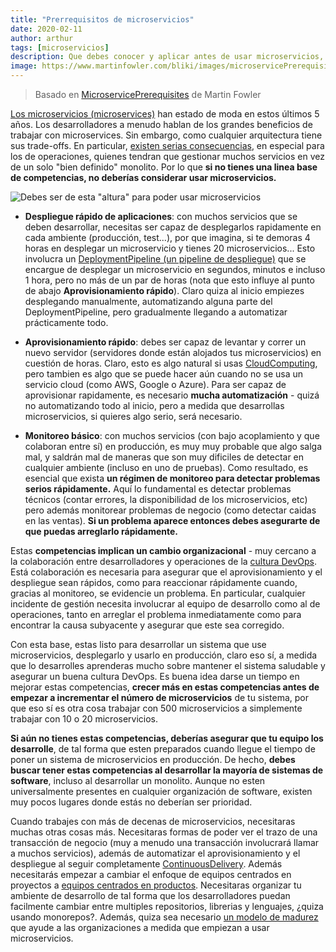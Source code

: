 ```yaml
---
title: "Prerrequisitos de microservicios"
date: 2020-02-11
author: arthur
tags: [microservicios]
description: Que debes conocer y aplicar antes de usar microservicios, microservices, o sino tendras graves problemas
image: https://www.martinfowler.com/bliki/images/microservicePrerequisites/sketch.png
---
```


> Basado en [MicroservicePrerequisites](https://www.martinfowler.com/bliki/MicroservicePrerequisites.html) de Martin Fowler

[Los microservicios (microservices)][1] han estado de moda en estos últimos 5 años. Los desarrolladores a menudo hablan de los grandes beneficios de trabajar con microservices. Sin embargo, como cualquier arquitectura tiene sus trade-offs. En particular, [existen serias consecuencias][1], en especial para los de operaciones, quienes tendran que gestionar muchos servicios en vez de un solo "bien definido" monolito. Por lo que **si no tienes una linea base de competencias, no deberías considerar usar microservicios.**

![Debes ser de esta "altura" para poder usar microservicios](https://www.martinfowler.com/bliki/images/microservicePrerequisites/sketch.png)

- **Despliegue rápido de aplicaciones**: con muchos servicios que se deben desarrollar, necesitas ser capaz de desplegarlos rapidamente en cada ambiente (producción, test...), por que imagina, si te demoras 4 horas en desplegar un microservicio y tienes 20 microservicios... Esto involucra un [DeploymentPipeline (un pipeline de despliegue)](https://www.martinfowler.com/bliki/DeploymentPipeline.html) que se encargue de desplegar un microservicio en segundos, minutos e incluso 1 hora, pero no más de un par de horas (nota que esto influye al punto de abajo **Aprovisionamiento rápido**). Claro quiza al inicio empiezes desplegando manualmente, automatizando alguna parte del DeploymentPipeline, pero gradualmente llegando a automatizar prácticamente todo.

- **Aprovisionamiento rápido**: debes ser capaz de levantar y correr un nuevo servidor (servidores donde están alojados tus microservicios) en cuestión de horas. Claro, esto es algo natural si usas [CloudComputing](https://www.martinfowler.com/bliki/CloudComputing.html), pero tambien es algo que se puede hacer aún cuando no se usa un servicio cloud (como AWS, Google o Azure). Para ser capaz de aprovisionar rapidamente, es necesario **mucha automatización** - quizá no automatizando todo al inicio, pero a medida que desarrollas microservicios, si quieres algo serio, será necesario.

- **Monitoreo básico**: con muchos servicios (con bajo acoplamiento y que colaboran entre sí) en producción, es muy muy probable que algo salga mal, y saldrán mal de maneras que son muy dificiles de detectar en cualquier ambiente (incluso en uno de pruebas). Como resultado, es esencial que exista **un régimen de monitoreo para detectar problemas serios rápidamente.** Aquí lo fundamental es detectar problemas técnicos (contar errores, la disponibilidad de los microservicios, etc) pero además monitorear problemas de negocio (como detectar caidas en las ventas). **Si un problema aparece entonces debes asegurarte de que puedas arreglarlo rápidamente.**

Estas **competencias implican un cambio organizacional** - muy cercano a la colaboración entre desarrolladores y operaciones de la [cultura DevOps](https://www.martinfowler.com/bliki/DevOpsCulture.html). Está colaboración es necesaria para asegurar que el aprovisionamiento y el despliegue sean rápidos, como para reaccionar rápidamente cuando, gracias al monitoreo, se evidencie un problema. En particular, cualquier incidente de gestión necesita involucrar al equipo de desarrollo como al de operaciones, tanto en arreglar el problema inmediatamente como para encontrar la causa subyacente y asegurar que este sea corregido.

Con esta base, estas listo para desarrollar un sistema que use microservicios, desplegarlo y usarlo en producción, claro eso sí, a medida que lo desarrolles aprenderas mucho sobre mantener el sistema saludable y asegurar un buena cultura DevOps. Es buena idea darse un tiempo en mejorar estas competencias, **crecer más en estas competencias antes de empezar a incrementar el número de microservicios** de tu sistema, por que eso sí es otra cosa trabajar con 500 microservicios a simplemente trabajar con 10 o 20 microservicios.

**Si aún no tienes estas competencias, deberías asegurar que tu equipo los desarrolle**, de tal forma que esten preparados cuando llegue el tiempo de poner un sistema de microservicios en producción. De hecho, **debes buscar tener estas competencias al desarrollar la mayoría de sistemas de software**, incluso al desarrollar un monolito. Aunque no esten universalmente presentes en cualquier organización de software, existen muy pocos lugares donde estás no deberían ser prioridad.

Cuando trabajes con más de decenas de microservicios, necesitaras muchas otras cosas más. Necesitaras formas de poder ver el trazo de una transacción de negocio (muy a menudo una transacción involucrará llamar a muchos servicios), además de automatizar el aprovisionamiento y el despliegue al seguir completamente [ContinuousDelivery](https://www.martinfowler.com/bliki/ContinuousDelivery.html). Además necesitarás empezar a cambiar el enfoque de equipos centrados en proyectos a [equipos centrados en productos](https://www.martinfowler.com/articles/microservices.html#OrganizedAroundBusinessCapabilities). Necesitaras organizar tu ambiente de desarrollo de tal forma que los desarrolladores puedan facilmente cambiar entre multiples repositorios, librerias y lenguajes, ¿quiza usando monorepos?. Además, quiza sea necesario [un modelo de madurez](https://www.martinfowler.com/bliki/MaturityModel.html) que ayude a las organizaciones a medida que empiezan a usar microservicios.

[1]: /posts/microservicios-que-son-cuando-usarlos-y-como-construirlos

